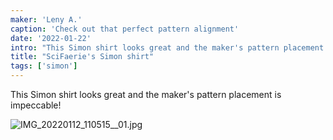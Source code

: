 ```yaml
---
maker: 'Leny A.'
caption: 'Check out that perfect pattern alignment'
date: '2022-01-22'
intro: "This Simon shirt looks great and the maker's pattern placement is impeccable!"
title: "SciFaerie's Simon shirt"
tags: ['simon']
---
```


<!-- truncate -->

This Simon shirt looks great and the maker's pattern placement is impeccable!

![IMG_20220112_110515__01.jpg](https://posts.freesewing.org/uploads/IMG_20220112_110515_01_6297a3b7cb.jpg)

